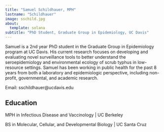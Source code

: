 ```yaml
---
title: "Samuel Schildhauer, MPH"
lastname: "Schildhauer"
image: sschild.jpg
about: 
  template: solana
subtitle: "PhD Student, Graduate Group in Epidemiology, UC Davis"
---
```


Samuel is a 2nd year PhD student in the Graduate Group in Epidemiology program at UC Davis. His current research focuses on developing and evaluating novel surveillance tools to better understand the seroepidemiology and environmental ecology of scrub typhus in low-resource settings. Samuel has been working in public health for the past 8 years from both a laboratory and epidemiologic perspective, including non-profit, governmental, and academic research.

Email: sschildhauer@ucdavis.edu

## Education

MPH in Infectious Disease and Vaccinology | UC Berkeley

BS in Molecular, Cellular, and Developmental Biology | UC Santa Cruz

